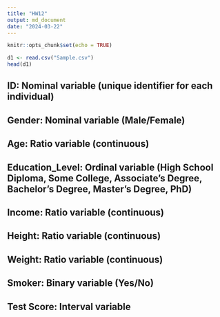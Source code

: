```yaml
---
title: "HW12"
output: md_document
date: "2024-03-22"
---
```


```r
knitr::opts_chunk$set(echo = TRUE)
```


```r
d1 <- read.csv("Sample.csv")
head(d1)
```

## ID: Nominal variable (unique identifier for each individual)

## Gender: Nominal variable (Male/Female)

## Age: Ratio variable (continuous)

## Education_Level: Ordinal variable (High School Diploma, Some College, Associate's Degree, Bachelor's Degree, Master's Degree, PhD)

## Income: Ratio variable (continuous)

## Height: Ratio variable (continuous)

## Weight: Ratio variable (continuous)

## Smoker: Binary variable (Yes/No)

## Test Score: Interval variable
